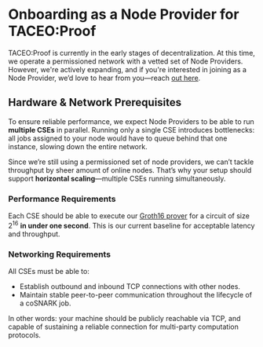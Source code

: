 # Onboarding as a Node Provider for TACEO:Proof
TACEO:Proof is currently in the early stages of decentralization. At this time, we operate a permissioned network with a vetted set of Node Providers. However, we're actively expanding, and if you're interested in joining as a Node Provider, we’d love to hear from you—reach [out here](mailto:office@taceo.io).

## Hardware & Network Prerequisites
To ensure reliable performance, we expect Node Providers to be able to run **multiple <span className="tooltip" data-tooltip="coSNARK Engine">CSE</span>s** in parallel. Running only a single CSE introduces bottlenecks: all jobs assigned to your node would have to queue behind that one instance, slowing down the entire network.

Since we’re still using a permissioned set of node providers, we can’t tackle throughput by sheer amount of online nodes. That’s why your setup should support **horizontal scaling**—multiple CSEs running simultaneously.

### Performance Requirements
Each CSE should be able to execute our [Groth16 prover](https://github.com/TaceoLabs/co-snarks/tree/main/co-circom/co-groth16) for a circuit of size $2^{16}$ **in under one second**. This is our current baseline for acceptable latency and throughput.

### Networking Requirements
All CSEs must be able to:
* Establish outbound and inbound TCP connections with other nodes.
* Maintain stable peer-to-peer communication throughout the lifecycle of a coSNARK job.

In other words: your machine should be publicly reachable via TCP, and capable of sustaining a reliable connection for multi-party computation protocols.

